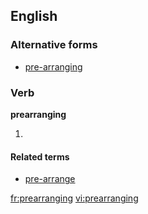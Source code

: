 ==English==

===Alternative forms===
* [[pre-arranging]]

===Verb===
'''prearranging'''

# {{present participle of|[[prearrange]]}}

====Related terms====
* [[pre-arrange]]

[[fr:prearranging]]
[[vi:prearranging]]